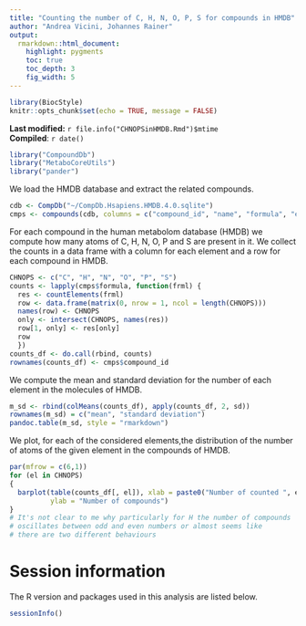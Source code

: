 ```yaml
---
title: "Counting the number of C, H, N, O, P, S for compounds in HMDB"
author: "Andrea Vicini, Johannes Rainer"
output:
  rmarkdown::html_document:
    highlight: pygments
    toc: true
    toc_depth: 3
    fig_width: 5
---
```


```r
library(BiocStyle)
knitr::opts_chunk$set(echo = TRUE, message = FALSE)
```

**Last modified:** `r file.info("CHNOPSinHMDB.Rmd")$mtime`<br />
**Compiled**: `r date()`


```r
library("CompoundDb")
library("MetaboCoreUtils")
library("pander")
```

We load the HMDB database and extract the related compounds.

```r
cdb <- CompDb("~/CompDb.Hsapiens.HMDB.4.0.sqlite")
cmps <- compounds(cdb, columns = c("compound_id", "name", "formula", "exactmass"))
```

For each compound in the human metabolom database (HMDB) we compute how many 
atoms of C, H, N, O, P and S are present in it. 
We collect the counts in a data frame with a column for each element and a row 
for each compound in HMDB.

```r
CHNOPS <- c("C", "H", "N", "O", "P", "S")
counts <- lapply(cmps$formula, function(frml) {
  res <- countElements(frml)
  row <- data.frame(matrix(0, nrow = 1, ncol = length(CHNOPS)))
  names(row) <- CHNOPS
  only <- intersect(CHNOPS, names(res))
  row[1, only] <- res[only]
  row
  })
counts_df <- do.call(rbind, counts)
rownames(counts_df) <- cmps$compound_id
```

We compute the mean and standard deviation for the number of each element in the 
molecules of HMDB.

```r
m_sd <- rbind(colMeans(counts_df), apply(counts_df, 2, sd))
rownames(m_sd) = c("mean", "standard deviation")
pandoc.table(m_sd, style = "rmarkdown")
```

We plot, for each of the considered elements,the distribution of the number of 
atoms of the given element in the compounds of HMDB.

```r
par(mfrow = c(6,1))
for (el in CHNOPS)
{
  barplot(table(counts_df[, el]), xlab = paste0("Number of counted ", el),
          ylab = "Number of compounds")
}
# It's not clear to me why particularly for H the number of compounds  
# oscillates between odd and even numbers or almost seems like 
# there are two different behaviours
```


# Session information

The R version and packages used in this analysis are listed below.

```r
sessionInfo()
```
